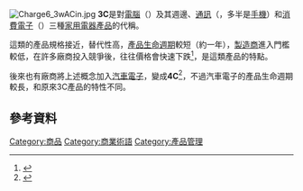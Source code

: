 {{refimprove|time=2018-04-28T23:54:17+00:00}}
[[File:Charge6_3wACin.jpg|thumb]]
'''3C'''是對[[電腦|電腦]]（{{lang|en|'''c'''omputer}}）及其週邊、[[通訊|通訊]]（{{lang|en|'''c'''ommunications}}，多半是[[手機|手機]]）和[[消費電子|消費電子]]（{{lang|en|'''c'''onsumer electronics}}）三種[[家用電器|家用電器]][[產品|產品]]的代稱。

這類的產品規格接近，替代性高，[[產品生命週期|產品生命週期]]較短（約一年），[[製造商|製造商]]進入門檻較低，在許多廠商投入競爭後，往往價格會快速下跌<ref>{{Cite web |url=http://www.ectimes.org.tw/shownews.aspx?id=6585 |title=3C產品特性與通路業經營關鍵(2004/12/13) |access-date=2015-04-23 |archive-url=https://web.archive.org/web/20150725011537/http://www.ectimes.org.tw/shownews.aspx?id=6585 |archive-date=2015-07-25 |dead-url=yes }}</ref>，是這類產品的特點。

後來也有廠商將上述概念加入[[汽車電子|汽車電子]]，變成'''4C'''<ref>{{Cite web |url=http://www.cnfi.org.tw/kmportal/front/bin/ptdetail.phtml?Part=magazine9405-422-8 |title=台商躍登「第4C」新貴 |accessdate=2015-04-23 |archive-date=2016-03-04 |archive-url=https://web.archive.org/web/20160304222637/http://www.cnfi.org.tw/kmportal/front/bin/ptdetail.phtml?Part=magazine9405-422-8 |dead-url=no }}</ref>，不過汽車電子的產品生命週期較長，和原來3C產品的特性不同。

==參考資料==
{{Wiktionary|3C}}
{{reflist}}
{{商業小作品}}

[[Category:商品|Category:商品]]
[[Category:商業術語|Category:商業術語]]
[[Category:產品管理|Category:產品管理]]